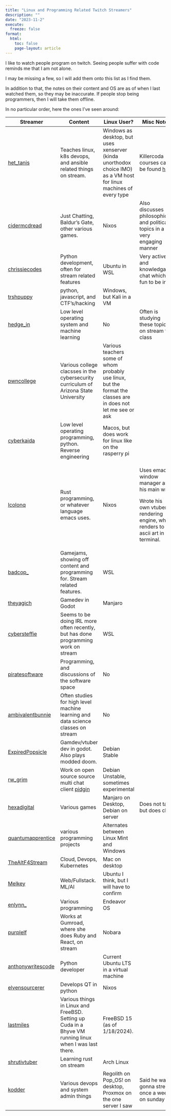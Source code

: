 ```yaml
---
title: "Linux and Programming Related Twitch Streamers"
description: ""
date: "2023-11-2"
execute:
  freeze: false
format:
  html:
    toc: false
    page-layout: article
---
```


I like to watch people program on twitch. Seeing people suffer with code reminds me that I am not alone.

I may be missing a few, so I will add them onto this list as I find them.

In addition to that, the notes on their content and OS are as of when I last watched them, so they may be inaccurate. If people stop being programmers, then I will take them offline.

In no particular order, here the ones I've seen around:

+--------------------------------------------------------------+---------------------------------------------------------------------------------------------------------+--------------------------------------------------------------------------------------------------------------------+------------------------------------------------------------------------------------+
| Streamer                                                     | Content                                                                                                 | Linux User?                                                                                                        | Misc Notes                                                                         |
+==============================================================+=========================================================================================================+====================================================================================================================+====================================================================================+
| [het_tanis](https://www.twitch.tv/het_tanis)                 | Teaches linux, k8s devops, and ansible related things on stream.                                        | Windows as desktop, but uses xenserver (kinda unorthodox choice IMO) as a VM host for linux machines of every type | Killercoda courses can be found [here](https://killercoda.com/het-tanis)           |
+--------------------------------------------------------------+---------------------------------------------------------------------------------------------------------+--------------------------------------------------------------------------------------------------------------------+------------------------------------------------------------------------------------+
| [cidermcdread](https://www.twitch.tv/cidermcdread)           | Just Chatting, Baldur's Gate, other various games.                                                      | Nixos                                                                                                              | Also discusses philosophical and political topics in a very engaging manner        |
+--------------------------------------------------------------+---------------------------------------------------------------------------------------------------------+--------------------------------------------------------------------------------------------------------------------+------------------------------------------------------------------------------------+
| [chrissiecodes](https://www.twitch.tv/chrissiecodes)         | Python development, often for stream related features                                                   | Ubuntu in WSL                                                                                                      | Very active and knowledgable chat which is fun to be in.                           |
+--------------------------------------------------------------+---------------------------------------------------------------------------------------------------------+--------------------------------------------------------------------------------------------------------------------+------------------------------------------------------------------------------------+
| [trshpuppy](https://www.twitch.tv/trshpuppy)                 | python, javascript, and CTF's/hacking                                                                   | Windows, but Kali in a VM                                                                                          |                                                                                    |
+--------------------------------------------------------------+---------------------------------------------------------------------------------------------------------+--------------------------------------------------------------------------------------------------------------------+------------------------------------------------------------------------------------+
| [hedge_in](https://www.twitch.tv/hedge_in)                   | Low level operating system and machine learning                                                         | No                                                                                                                 | Often is studying these topics on stream for class                                 |
+--------------------------------------------------------------+---------------------------------------------------------------------------------------------------------+--------------------------------------------------------------------------------------------------------------------+------------------------------------------------------------------------------------+
| [pwncollege](https://www.twitch.tv/pwncollege)               | Various college clacsses in the cybersecurity curriculum of Arizona State University                    | Various teachers some of whom probably use linux, but the format the classes are in does not let me see or ask     |                                                                                    |
+--------------------------------------------------------------+---------------------------------------------------------------------------------------------------------+--------------------------------------------------------------------------------------------------------------------+------------------------------------------------------------------------------------+
| [cyberkaida](https://www.twitch.tv/cyberkaida)               | Low level operating programming, python. Reverse engineering                                            | Macos, but does work for linux like on the rasperry pi                                                             |                                                                                    |
+--------------------------------------------------------------+---------------------------------------------------------------------------------------------------------+--------------------------------------------------------------------------------------------------------------------+------------------------------------------------------------------------------------+
| [lcolonq](https://www.twitch.tv/lcolonq)                     | Rust programming, or whatever language emacs uses.                                                      | Nixos                                                                                                              | Uses emacs window manager as his main wm.                                          |
|                                                              |                                                                                                         |                                                                                                                    |                                                                                    |
|                                                              |                                                                                                         |                                                                                                                    | Wrote his own vtuber rendering engine, which renders to ascii art in the terminal. |
+--------------------------------------------------------------+---------------------------------------------------------------------------------------------------------+--------------------------------------------------------------------------------------------------------------------+------------------------------------------------------------------------------------+
| [badcop\_](https://www.twitch.tv/badcop_)                    | Gamejams, showing off content and programming for. Stream related features.                             | WSL                                                                                                                |                                                                                    |
+--------------------------------------------------------------+---------------------------------------------------------------------------------------------------------+--------------------------------------------------------------------------------------------------------------------+------------------------------------------------------------------------------------+
| [theyagich](https://www.twitch.tv/theyagich)                 | Gamedev in Godot                                                                                        | Manjaro                                                                                                            |                                                                                    |
+--------------------------------------------------------------+---------------------------------------------------------------------------------------------------------+--------------------------------------------------------------------------------------------------------------------+------------------------------------------------------------------------------------+
| [cybersteffie](https://www.twitch.tv/cybersteffie)           | Seems to be doing IRL more often recently, but has done programming work on stream                      | WSL                                                                                                                |                                                                                    |
+--------------------------------------------------------------+---------------------------------------------------------------------------------------------------------+--------------------------------------------------------------------------------------------------------------------+------------------------------------------------------------------------------------+
| [piratesoftware](https://www.twitch.tv/piratesoftware/)      | Programming, and discussions of the software space                                                      | No                                                                                                                 |                                                                                    |
+--------------------------------------------------------------+---------------------------------------------------------------------------------------------------------+--------------------------------------------------------------------------------------------------------------------+------------------------------------------------------------------------------------+
| [ambivalentbunnie](https://www.twitch.tv/ambivalentbunnie)   | Often studies for high level machine learning and data science classes on stream                        | No                                                                                                                 |                                                                                    |
+--------------------------------------------------------------+---------------------------------------------------------------------------------------------------------+--------------------------------------------------------------------------------------------------------------------+------------------------------------------------------------------------------------+
| [ExpiredPopsicle](https://www.twitch.tv/expiredpopsicle)     | Gamdev/vtuber dev in godot. Also plays modded doom.                                                     | Debian Stable                                                                                                      |                                                                                    |
+--------------------------------------------------------------+---------------------------------------------------------------------------------------------------------+--------------------------------------------------------------------------------------------------------------------+------------------------------------------------------------------------------------+
| [rw_grim](https://www.twitch.tv/rw_grim)                     | Work on open source source multi chat client [pidgin](https://pidgin.im/)                               | Debian Unstable, sometimes experimental                                                                            |                                                                                    |
+--------------------------------------------------------------+---------------------------------------------------------------------------------------------------------+--------------------------------------------------------------------------------------------------------------------+------------------------------------------------------------------------------------+
| [hexadigital](https://www.twitch.tv/hexadigital)             | Various games                                                                                           | Manjaro on Desktop, Debian on server                                                                               | Does not talk, but does chat                                                       |
+--------------------------------------------------------------+---------------------------------------------------------------------------------------------------------+--------------------------------------------------------------------------------------------------------------------+------------------------------------------------------------------------------------+
| [quantumapprentice](https://www.twitch.tv/quantumapprentice) | various programming projects                                                                            | Alternates between Linux Mint and Windows                                                                          |                                                                                    |
+--------------------------------------------------------------+---------------------------------------------------------------------------------------------------------+--------------------------------------------------------------------------------------------------------------------+------------------------------------------------------------------------------------+
| [TheAltF4Stream](https://www.twitch.tv/thealtf4stream)       | Cloud, Devops, Kubernetes                                                                               | Mac on desktop                                                                                                     |                                                                                    |
+--------------------------------------------------------------+---------------------------------------------------------------------------------------------------------+--------------------------------------------------------------------------------------------------------------------+------------------------------------------------------------------------------------+
| [Melkey](https://www.twitch.tv/melkey)                       | Web/Fullstack. ML/AI                                                                                    | Ubuntu I think, but I will have to confirm                                                                         |                                                                                    |
+--------------------------------------------------------------+---------------------------------------------------------------------------------------------------------+--------------------------------------------------------------------------------------------------------------------+------------------------------------------------------------------------------------+
| [enlynn\_](https://www.twitch.tv/enlynn_)                    | Various programming                                                                                     | Endeavor OS                                                                                                        |                                                                                    |
+--------------------------------------------------------------+---------------------------------------------------------------------------------------------------------+--------------------------------------------------------------------------------------------------------------------+------------------------------------------------------------------------------------+
| [purplelf](https://www.twitch.tv/purplelf)                   | Works at Gumroad, where she does Ruby and React, on stream                                              | Nobara                                                                                                             |                                                                                    |
+--------------------------------------------------------------+---------------------------------------------------------------------------------------------------------+--------------------------------------------------------------------------------------------------------------------+------------------------------------------------------------------------------------+
| [anthonywritescode](https://www.twitch.tv/anthonywritescode) | Python developer                                                                                        | Current Ubuntu LTS in a virtual machine                                                                            |                                                                                    |
+--------------------------------------------------------------+---------------------------------------------------------------------------------------------------------+--------------------------------------------------------------------------------------------------------------------+------------------------------------------------------------------------------------+
| [elvensourcerer](https://www.twitch.tv/elvensourcerer)       | Develops QT in python                                                                                   | Nixos                                                                                                              |                                                                                    |
+--------------------------------------------------------------+---------------------------------------------------------------------------------------------------------+--------------------------------------------------------------------------------------------------------------------+------------------------------------------------------------------------------------+
| [lastmiles](https://www.twitch.tv/lastmiles)                 | Various things in Linux and FreeBSD. Setting up Cuda in a Bhyve VM running linux when I was last there. | FreeBSD 15 (as of 1/18/2024).                                                                                      |                                                                                    |
+--------------------------------------------------------------+---------------------------------------------------------------------------------------------------------+--------------------------------------------------------------------------------------------------------------------+------------------------------------------------------------------------------------+
| [shrutivtuber](https://www.twitch.tv/shrutivtuber)           | Learning rust on stream                                                                                 | Arch Linux                                                                                                         |                                                                                    |
+--------------------------------------------------------------+---------------------------------------------------------------------------------------------------------+--------------------------------------------------------------------------------------------------------------------+------------------------------------------------------------------------------------+
| [kodder](https://www.twitch.tv/kodder)                       | Various devops and system admin things                                                                  | Regolith on Pop_OS! on desktop, Proxmox on the one server I saw                                                    | Said he was gonna stream once a week on sunday                                     |
+--------------------------------------------------------------+---------------------------------------------------------------------------------------------------------+--------------------------------------------------------------------------------------------------------------------+------------------------------------------------------------------------------------+
